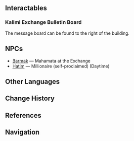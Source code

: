 {{Location Infobox
|image        = <gallery>
Kalimi Exchange.png|In-game
Point of Interest Kalimi Exchange Map Location.png|Map
</gallery>
|type         = Point of Interest
|region       = Sumeru
|subregion    = Dharma Forest
|area         = Avidya Forest
|subarea      = Sumeru City
}}
{{Location Intro|description=<p>It is a stock exchange and marketplace run by Barmak, who monitors it for illegal activities. One can buy futures contracts at the Exchange,<ref>{{Ref/Quest|Gold Devouring and Mora Gathering}}</ref> and the bulletin board contains notices about products for sale.</p>}}

==Interactables==
===Kalimi Exchange Bulletin Board===
{{Main|Kalimi Exchange Bulletin Board}}
The message board can be found to the right of the building.

==NPCs==
* [[Barmak]] &mdash; Mahamata at the Exchange
* [[Hatim]] &mdash; Millionaire (self-proclaimed) (Daytime)
<!--
==Gallery==
<gallery>
</gallery>

==Trivia==
===Etymology===
-->
==Other Languages==
{{Other Languages
|default_hidden = 1
|en      = Kalimi Exchange
|zhs     = 卡里米交易所
|zhs_rm  = Kǎlǐmǐ Jiāoyì-suǒ
|zht     = 卡里米交易所
|zht_rm  = Kǎlǐmǐ Jiāoyì-suǒ
|ja      = カリミ取引所
|ja_rm   = Karimi Torihikijo
|ko      = 칼리미 거래소
|ko_rm   = Kallimi Georaeso
|es      = Transacciones Kalimi
|fr      = Échange Kalimi
|ru      = Биржа Калими
|th      = ศูนย์แลกเปลี่ยน Kalimi
|th_rm   = Sun Laekplian Kalimi
|vi      = Sở Giao Dịch Kalimi
|de      = Börse Kalimi
|id      = Bursa Kalimi
|pt      = Bolsa Kalimi
|tr      = Kalimi Takas Noktası
|it      = Borsa di Kalimi
}}

==Change History==
{{Change History|3.0}}

==References==
{{Reflist}}

==Navigation==
{{PoI Navbox|Sumeru}}